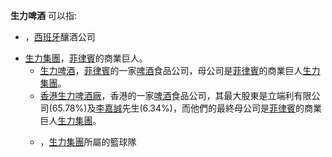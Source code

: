 '''生力啤酒''' 可以指:

*{{link-en|Mahou-San Miguel Group|Mahou-San Miguel Group}}，[[西班牙|西班牙]]釀酒公司
*[[生力集團|生力集團]]，[[菲律賓|菲律賓]]的商業巨人。
**[[生力啤酒|生力啤酒]]，[[菲律賓|菲律賓]]的一家[[啤酒|啤酒]]食品公司，母公司是[[菲律賓|菲律賓]]的商業巨人[[生力集團|生力集團]]。
**[[香港生力啤酒廠|香港生力啤酒廠]]，香港的一家[[啤酒|啤酒]]食品公司，其最大股東是立端利有限公司(65.78%)及[[李嘉誠|李嘉誠]]先生(6.34%)，而他們的最終母公司是[[菲律賓|菲律賓]]的商業巨人[[生力集團|生力集團]]。
**{{link-en|San Miguel Beermen|San Miguel Beermen}}，[[生力集團|生力集團]]所屬的籃球隊

{{disambig|cat=四字消歧义}}